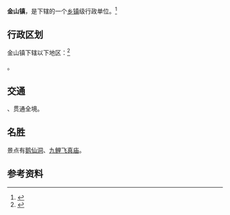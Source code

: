 {{中国乡级行政区
|景观照片文件名 = 
|景观照片描述 = 
|汉语拼音 = 
|其他语言 = 
|其他语言名称 = 
|旧称 = 
|地名出处 = 
|位置图文件名 = 
|位置图描述 = 
|自定义图片 = 
|建置时间 = 
|政府驻地 = 
|毗邻 = 
|总面积 = 268平方公里
|总人口 = 
|总人口年份 = 
|户籍人口 = 
|户籍人口年份 = 
|常住人口 = 
|常住人口年份 = 
|人口密度 = 
|GDP = 
|GDP年份 = 
|邮政编码 = 363699
|电话区号 = 596
|官方网站 = 
|网站名称 = 
|35/06/27/104/000}}

'''金山镇'''，是{{PRC admin/fullname|35/06/27/104/000|3}}下辖的一个[[乡镇|乡镇]]级行政单位。<ref>{{PRC admin/ref sgc|{{PRC admin/parent|35/06/27/104/000}}}}</ref>

== 行政区划 ==

金山镇下辖以下地区：<ref>{{PRC admin/ref sgc|35/06/27/104/000}}</ref>

{{PRC admin/children|35/06/27/104/000}}。

== 交通 ==
{{中国国道名|319}}、{{中国高速公路名|G76}}贯通全境。

==名胜 ==
景点有[[鹅仙洞|鹅仙洞]]、[[九鲤飞真庙|九鲤飞真庙]]。

== 参考资料 ==
{{reflist}}

{{PRC admin/navcat|35/06/27/104/000}}